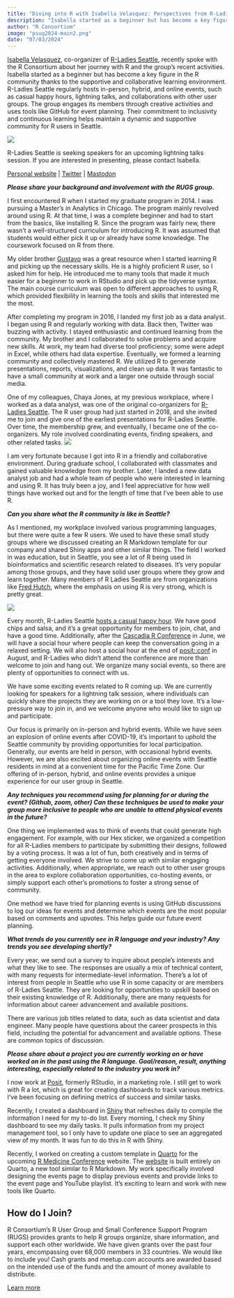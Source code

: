 ```yaml
---
title: "Diving into R with Isabella Velasquez: Perspectives from R-Ladies Seattle"
description: "Isabella started as a beginner but has become a key figure in the R community thanks to the supportive and collaborative learning environment."
author: "R Consortium"
image: "psug2024-main2.png"
date: "07/03/2024"
---
```


[Isabella Velasquez](https://www.linkedin.com/in/ivelasq/), co-organizer of [R-Ladies Seattle](https://www.meetup.com/rladies-seattle/), recently spoke with the R Consortium about her journey with R and the group’s recent activities. Isabella started as a beginner but has become a key figure in the R community thanks to the supportive and collaborative learning environment. R-Ladies Seattle regularly hosts in-person, hybrid, and online events, such as casual happy hours, lightning talks, and collaborations with other user groups. The group engages its members through creative activities and uses tools like GitHub for event planning. Their commitment to inclusivity and continuous learning helps maintain a dynamic and supportive community for R users in Seattle.




![](Isabella.jpg)




R-Ladies Seattle is seeking speakers for an upcoming lightning talks session. If you are interested in presenting, please contact Isabella.


[Personal website](https://ivelasq.rbind.io/) | [Twitter](https://x.com/ivelasq3) | [Mastodon](https://fosstodon.org/deck/@ivelasq3)


**_Please share your background and involvement with the RUGS group._**


I first encountered R when I started my graduate program in 2014. I was pursuing a Master’s in Analytics in Chicago. The program mainly revolved around using R. At that time, I was a complete beginner and had to start from the basics, like installing R. Since the program was fairly new, there wasn’t a well-structured curriculum for introducing R. It was assumed that students would either pick it up or already have some knowledge. The coursework focused on R from there.


My older brother [Gustavo](https://github.com/gvelasq/) was a great resource when I started learning R and picking up the necessary skills. He is a highly proficient R user, so I asked him for help. He introduced me to many tools that made it much easier for a beginner to work in RStudio and pick up the tidyverse syntax. The main course curriculum was open to different approaches to using R, which provided flexibility in learning the tools and skills that interested me the most.


After completing my program in 2016, I landed my first job as a data analyst. I began using R and regularly working with data. Back then, Twitter was buzzing with activity. I stayed enthusiastic and continued learning from the community. My brother and I collaborated to solve problems and acquire new skills. At work, my team had diverse tool proficiency; some were adept in Excel, while others had data expertise. Eventually, we formed a learning community and collectively mastered R. We utilized R to generate presentations, reports, visualizations, and clean up data. It was fantastic to have a small community at work and a larger one outside through social media.


One of my colleagues, Chaya Jones, at my previous workplace, where I worked as a data analyst, was one of the original co-organizers for [R-Ladies Seattle](https://rladiesseattle.org/). The R user group had just started in 2018, and she invited me to join and give one of the earliest presentations for R-Ladies Seattle. Over time, the membership grew, and eventually, I became one of the co-organizers. My role involved coordinating events, finding speakers, and other related tasks.
![](Isabella2.jpg)




I am very fortunate because I got into R in a friendly and collaborative environment. During graduate school, I collaborated with classmates and gained valuable knowledge from my brother. Later, I landed a new data analyst job and had a whole team of people who were interested in learning and using R. It has truly been a joy, and I feel appreciative for how well things have worked out and for the length of time that I’ve been able to use R.


**_Can you share what the R community is like in Seattle?_**


As I mentioned, my workplace involved various programming languages, but there were quite a few R users. We used to have these small study groups where we discussed creating an R Markdown template for our company and shared Shiny apps and other similar things. The field I worked in was education, but in Seattle, you see a lot of R being used in bioinformatics and scientific research related to diseases. It’s very popular among those groups, and they have solid user groups where they grow and learn together. Many members of R Ladies Seattle are from organizations like [Fred Hutch](https://www.fredhutch.org/en.html), where the emphasis on using R is very strong, which is pretty great.




![](R-LadiesSeattle.jpg)




Every month, R-Ladies Seattle [hosts a casual happy hour](https://www.meetup.com/rladies-seattle/). We have good chips and salsa, and it’s a great opportunity for members to join, chat, and have a good time. Additionally, after the [Cascadia R Conference](https://cascadiarconf.com/) in June, we will have a social hour where people can keep the conversation going in a relaxed setting. We will also host a social hour at the end of [posit::conf](https://posit.co/conference/) in August, and R-Ladies who didn’t attend the conference are more than welcome to join and hang out. We organize many social events, so there are plenty of opportunities to connect with us.


We have some exciting events related to R coming up. We are currently looking for speakers for a lightning talk session, where individuals can quickly share the projects they are working on or a tool they love. It’s a low-pressure way to join in, and we welcome anyone who would like to sign up and participate.


Our focus is primarily on in-person and hybrid events. While we have seen an explosion of online events after COVID-19, it’s important to uphold the Seattle community by providing opportunities for local participation. Generally, our events are held in person, with occasional hybrid events. However, we are also excited about organizing online events with Seattle residents in mind at a convenient time for the Pacific Time Zone. Our offering of in-person, hybrid, and online events provides a unique experience for our user group in Seattle.


**_Any techniques you recommend using for planning for or during the event? (Github, zoom, other) Can these techniques be used to make your group more inclusive to people who are unable to attend physical events in the future? _**


One thing we implemented was to think of events that could generate high engagement. For example, with our Hex sticker, we organized a competition for all R-Ladies members to participate by submitting their designs, followed by a voting process. It was a lot of fun, both creatively and in terms of getting everyone involved. We strive to come up with similar engaging activities. Additionally, when appropriate, we reach out to other user groups in the area to explore collaboration opportunities, co-hosting events, or simply support each other’s promotions to foster a strong sense of community.


One method we have tried for planning events is using GitHub discussions to log our ideas for events and determine which events are the most popular based on comments and upvotes. This helps guide our future event planning.


**_What trends do you currently see in R language and your industry? Any trends you see developing shortly?_**


Every year, we send out a survey to inquire about people’s interests and what they like to see. The responses are usually a mix of technical content, with many requests for intermediate-level information. There’s a lot of interest from people in Seattle who use R in some capacity or are members of R-Ladies Seattle. They are looking for opportunities to upskill based on their existing knowledge of R. Additionally, there are many requests for information about career advancement and available positions.


There are various job titles related to data, such as data scientist and data engineer. Many people have questions about the career prospects in this field, including the potential for advancement and available options. These are common topics of discussion.


**_Please share about a project you are currently working on or have worked on in the past using the R language. Goal/reason, result, anything interesting, especially related to the industry you work in? _**


I now work at [Posit](https://posit.co/),  formerly RStudio, in a marketing role. I still get to work with R a lot, which is great for creating dashboards to track various metrics. I’ve been focusing on defining metrics of success and similar tasks.


Recently, I created a dashboard in [Shiny](https://shiny.posit.co/) that refreshes daily to compile the information I need for my to-do list. Every morning, I check my Shiny dashboard to see my daily tasks. It pulls information from my project management tool, so I only have to update one place to see an aggregated view of my month. It was fun to do this in R with Shiny. 


Recently, I worked on creating a custom template in [Quarto](https://quarto.org/) for the upcoming [R Medicine Conference](https://www.r-consortium.org/events/2024/04/05/r-medicine-coming-june-10-14-2024) website. The [website](https://rconsortium.github.io/RMedicine_website/) is built entirely on Quarto, a new tool similar to R Markdown. My work specifically involved designing the events page to display previous events and provide links to the event page and YouTube playlist. It’s exciting to learn and work with new tools like Quarto.




## **How do I Join?**


R Consortium’s R User Group and Small Conference Support Program (RUGS) provides grants to help R groups organize, share information, and support each other worldwide. We have given grants over the past four years, encompassing over 68,000 members in 33 countries. We would like to include you! Cash grants and meetup.com accounts are awarded based on the intended use of the funds and the amount of money available to distribute.


[Learn more](https://www.r-consortium.org/all-projects/r-user-group-support-program)
